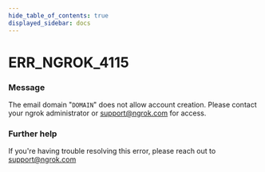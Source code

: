 ```yaml
---
hide_table_of_contents: true
displayed_sidebar: docs
---
```



# ERR_NGROK_4115

### Message

The email domain "`DOMAIN`" does not allow account creation. Please contact your ngrok administrator or support@ngrok.com for access.

<ErrorDetails error="err_ngrok_4115" />

### Further help

If you're having trouble resolving this error, please reach out to [support@ngrok.com](mailto:support@ngrok.com?subject=Help%20with%20ERR_NGROK_4115)

